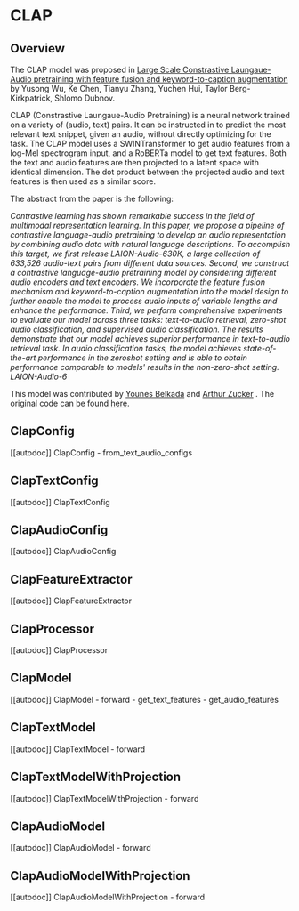 <!--Copyright 2023 The HuggingFace Team. All rights reserved.

Licensed under the Apache License, Version 2.0 (the "License"); you may not use this file except in compliance with
the License. You may obtain a copy of the License at

http://www.apache.org/licenses/LICENSE-2.0

Unless required by applicable law or agreed to in writing, software distributed under the License is distributed on
an "AS IS" BASIS, WITHOUT WARRANTIES OR CONDITIONS OF ANY KIND, either express or implied. See the License for the
specific language governing permissions and limitations under the License.
-->

# CLAP

## Overview

The CLAP model was proposed in [Large Scale Constrastive Laungaue-Audio pretraining with
feature fusion and keyword-to-caption augmentation](https://arxiv.org/pdf/2211.06687.pdf) by Yusong Wu, Ke Chen, Tianyu Zhang, Yuchen Hui, Taylor Berg-Kirkpatrick, Shlomo Dubnov.

CLAP (Constrastive Laungaue-Audio Pretraining) is a neural network trained on a variety of (audio, text) pairs. It can be instructed in to predict the most relevant text snippet, given an audio, without directly optimizing for the task. The CLAP model uses a SWINTransformer to get audio features from a log-Mel spectrogram input, and a RoBERTa model to get text features. Both the text and audio features are then projected to a latent space with identical dimension. The dot product between the projected audio and text features is then used as a similar score.

The abstract from the paper is the following:

*Contrastive learning has shown remarkable success in the field of multimodal representation learning. In this paper, we propose a pipeline of contrastive language-audio pretraining to develop an audio representation by combining audio data with natural language descriptions. To accomplish this target, we first release LAION-Audio-630K, a large collection of 633,526 audio-text pairs from different data sources. Second, we construct a contrastive language-audio pretraining model by considering different audio encoders and text encoders. We incorporate the feature fusion mechanism and keyword-to-caption augmentation into the model design to further enable the model to process audio inputs of variable lengths and enhance the performance. Third, we perform comprehensive experiments to evaluate our model across three tasks: text-to-audio retrieval, zero-shot audio classification, and supervised audio classification. The results demonstrate that our model achieves superior performance in text-to-audio retrieval task. In audio classification tasks, the model achieves state-of-the-art performance in the zeroshot setting and is able to obtain performance comparable to models' results in the non-zero-shot setting. LAION-Audio-6*

This model was contributed by [Younes Belkada](https://huggingface.co/ybelkada) and [Arthur Zucker](https://huggingface.co/ArtZucker) .
The original code can be found [here](https://github.com/LAION-AI/Clap).


## ClapConfig

[[autodoc]] ClapConfig
    - from_text_audio_configs

## ClapTextConfig

[[autodoc]] ClapTextConfig

## ClapAudioConfig

[[autodoc]] ClapAudioConfig

## ClapFeatureExtractor

[[autodoc]] ClapFeatureExtractor

## ClapProcessor

[[autodoc]] ClapProcessor

## ClapModel

[[autodoc]] ClapModel
    - forward
    - get_text_features
    - get_audio_features

## ClapTextModel

[[autodoc]] ClapTextModel
    - forward

## ClapTextModelWithProjection

[[autodoc]] ClapTextModelWithProjection
    - forward

## ClapAudioModel

[[autodoc]] ClapAudioModel
    - forward

## ClapAudioModelWithProjection

[[autodoc]] ClapAudioModelWithProjection
    - forward

